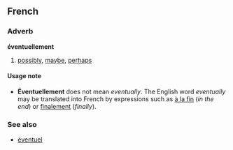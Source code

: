 ==French==
===Adverb===
'''éventuellement'''

#[[possibly]], [[maybe]], [[perhaps]]

<!-- this does not belong on this page
====Translation====
*English: [[possibly]], [[occasionally]] (this is an incorrect translation)
*German: [[eventuell]], [[vielleicht]], [[möglicherweise]]
-->

====Usage note====
*'''Éventuellement''' does not mean ''eventually''.  The English word ''eventually'' may be translated into French by expressions such as [[à la fin]] (''in the end'') or [[finalement]] (''finally'').

===See also===
*[[éventuel]]
